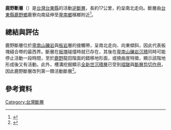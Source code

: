 '''鹿野斷層'''（{{lang-en|'''Luyeh Fault'''}}）是[[台灣|台灣]][[台東縣|台東縣]]的活動[[逆斷層|逆斷層]]，長約17公里，約呈南北走向。斷層由[[台東縣|台東縣]][[鹿野鄉|鹿野鄉]]鹿寮向南延伸至[[卑南鄉|卑南鄉]]檳榔附近<ref>{{cite web|url=http://fault.moeacgs.gov.tw/MgFault/Home/pageMap?LFun=1|title=台灣活動斷層|author=經濟部中央地質調查所|date=2016-02-08|access-date=2016-02-10|archive-url=https://web.archive.org/web/20170625151911/http://fault.moeacgs.gov.tw/MgFault/Home/pageMap?LFun=1|archive-date=2017-06-25|dead-url=yes}}</ref>。

==總結與評估==
鹿野斷層位於[[卑南山|卑南山]][[礫岩|礫岩]]與[[板岩|板岩]]層的接觸帶，呈南北走向、向東傾斜，因此代表板塊縫合帶的最西界。斷層在[[板塊|板塊]]碰撞時就已存在，其後在[[卑南山|卑南山]][[礫岩|礫岩]][[沉積|沉積]]同時可能停止活動一段時間，至於[[鹿野|鹿野]]龍田階面的錯移地形面，或撓曲崖特徵，顯示該階地形成後又有活動。此外，槽溝挖掘顯示[[全新世|全新世]][[沉積層|沉積層]]已受到[[褶皺|褶皺]]與[[斷層|斷層]][[剪切作用|剪切作用]]，因此鹿野斷層改列第一類活動斷層<ref>{{cite web|url=http://fault.moeacgs.gov.tw/TaiwanFaults_2009/PageContent.aspx?type=C&id=163|title=研究成果-25K-鹿野斷層|author=經濟部中央地質調查所|accessdate=2017-02-17|archive-url=https://web.archive.org/web/20160624141755/http://fault.moeacgs.gov.tw/taiwanfaults_2009/PageContent.aspx?type=C&id=163|archive-date=2016-06-24|dead-url=yes}}</ref>。
==參考資料==
{{Reflist|2}}

{{台灣斷層|東}}

[[Category:台灣斷層|Category:台灣斷層]]